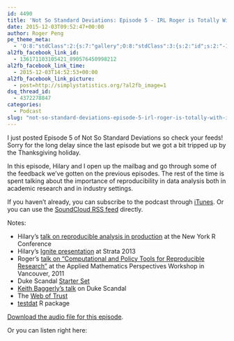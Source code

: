 ```yaml
---
id: 4490
title: 'Not So Standard Deviations: Episode 5 - IRL Roger is Totally With It'
date: 2015-12-03T09:52:47+00:00
author: Roger Peng
pe_theme_meta:
  - 'O:8:"stdClass":2:{s:7:"gallery";O:8:"stdClass":3:{s:2:"id";s:2:"-1";s:5:"width";s:0:"";s:6:"height";s:0:"";}s:5:"video";O:8:"stdClass":1:{s:2:"id";s:2:"-1";}}'
al2fb_facebook_link_id:
  - 136171103105421_890576450998212
al2fb_facebook_link_time:
  - 2015-12-03T14:52:53+00:00
al2fb_facebook_link_picture:
  - post=http://simplystatistics.org/?al2fb_image=1
dsq_thread_id:
  - 4372278847
categories:
  - Podcast
slug: "not-so-standard-deviations-episode-5-irl-roger-is-totally-with-it"
---
```

I just posted Episode 5 of Not So Standard Deviations so check your feeds! Sorry for the long delay since the last episode but we got a bit tripped up by the Thanksgiving holiday.

In this episode, Hilary and I open up the mailbag and go through some of the feedback we've gotten on the previous episodes. The rest of the time is spent talking about the importance of reproducibility in data analysis both in academic research and in industry settings.

If you haven't already, you can subscribe to the podcast through [iTunes](https://itunes.apple.com/us/podcast/not-so-standard-deviations/id1040614570). Or you can use the [SoundCloud RSS feed](http://feeds.soundcloud.com/users/soundcloud:users:174789515/sounds.rss) directly.

Notes:

  * Hilary's [talk on reproducible analysis in production](https://youtu.be/7B3n-5atLxM) at the New York R Conference
  * Hilary's [Ignite presentation](https://youtu.be/zlSOckFpYqg) at Strata 2013
  * Roger's [talk on "Computational and Policy Tools for Reproducible Research"](https://youtu.be/aH8dpcirW1U) at the Applied Mathematics Perspectives Workshop in Vancouver, 2011
  * Duke Scandal [Starter Set](http://goo.gl/rEO5QD)
  * [Keith Baggerly's talk](https://youtu.be/7gYIs7uYbMo) on Duke Scandal
  * The [Web of Trust](https://goo.gl/RtpBZa)
  * [testdat](https://goo.gl/MlM0gu) R package

[Download the audio file for this episode](https://api.soundcloud.com/tracks/235689361/download?client_id=02gUJC0hH2ct1EGOcYXQIzRFU91c72Ea&oauth_token=1-138878-174789515-deb24181d01af).

Or you can listen right here:
